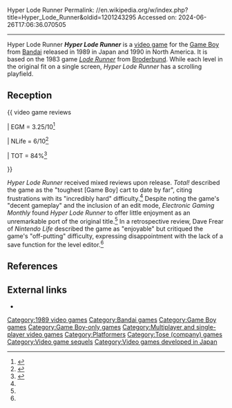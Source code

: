 Hyper Lode Runner
Permalink: //en.wikipedia.org/w/index.php?title=Hyper_Lode_Runner&oldid=1201243295
Accessed on: 2024-06-26T17:06:36.070505



------
Hyper Lode Runner
{{Infobox video game
|title = Hyper Lode Runner
|image = File:Hyper_Lode_Runner_Game_Boy_Cover_Art.jpg
|developer = [[Tose (company)|Tose]]
|publisher = [[Bandai]]
|designer =
|engine = 
|released = {{vgrelease|JP|September 21, 1989|WW|February 1990}}
|genre = [[Platform game|Platform]], [[Puzzle game|puzzle]]
|modes = [[Single-player]], [[multiplayer]]
|platforms = [[Game Boy]]
}}
'''''Hyper Lode Runner''''' is a [[video game]] for the [[Game Boy]] from [[Bandai]] released in 1989 in Japan and  1990 in North America. It is based on the 1983 game ''[[Lode Runner]]'' from [[Broderbund]]. While each level in the original fit on a single screen, ''Hyper Lode Runner'' has a scrolling playfield.

== Reception == 

{{ video game reviews

| EGM = 3.25/10<ref name=EGM>{{cite magazine|magazine=Electronic Gaming Monthly|issue=9|date=April 1990|title=Hyper Lode Runner|pages=22|url=https://archive.org/details/Electronic_Gaming_Monthly_Issue_009_April_1990/page/n23}}</ref>

| NLife = 6/10<ref name=NL>{{cite web|website=Nintendo Life|title=Hyper Lode Runner Review|last=Frear|first=Dave|date=27 February 2011|url=https://www.nintendolife.com/reviews/2011/02/hyper_lode_runner_retro|accessdate=30 January 2024}}</ref>

| TOT = 84%<ref name=TOT>{{cite magazine|magazine=Total!|title=Hyper Lode Runner|issue=2|date=February 1992|pages=65|url=https://archive.org/details/Total_Issue_002_1992-02_Future_Publishing_GB/page/n64}}</ref>

}}

''Hyper Lode Runner'' received mixed reviews upon release. ''Total!'' described the game as the "toughest [Game Boy] cart to date by far", citing frustrations with its "incredibly hard" difficulty.<ref name=TOT/> Despite noting the game's "decent gameplay" and the inclusion of an edit mode, ''Electronic Gaming Monthly'' found ''Hyper Lode Runner'' to offer little enjoyment as an unremarkable port of the original title.<ref name=EGM/> In a retrospective review, Dave Frear of ''Nintendo Life'' described the game as "enjoyable" but critiqued the game's "off-putting" difficulty, expressing disappointment with the lack of a save function for the level editor.<ref name=NL/>  

==References==
{{Reflist}}

==External links==
* {{mobygames|id=/44377}}

{{Lode Runner Series}}

[[Category:1989 video games]]
[[Category:Bandai games]]
[[Category:Game Boy games]]
[[Category:Game Boy-only games]]
[[Category:Multiplayer and single-player video games]]
[[Category:Platformers]]
[[Category:Tose (company) games]]
[[Category:Video game sequels]]
[[Category:Video games developed in Japan]]